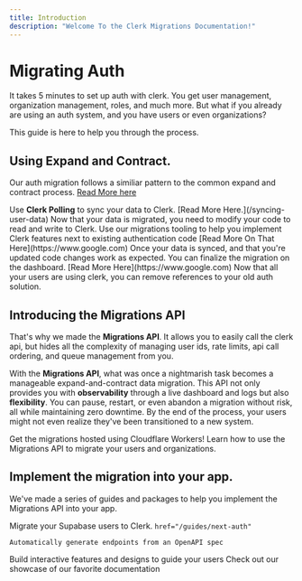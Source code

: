 ```yaml
---
title: Introduction
description: "Welcome To the Clerk Migrations Documentation!"
---
```


# Migrating Auth

It takes 5 minutes to set up auth with clerk. You get user management, organization management, roles, and much more. But what if you already are using an auth system, and you have users or even organizations?

This guide is here to help you through the process.

## Using Expand and Contract.
 
Our auth migration follows a similiar pattern to the common expand and contract process. [Read More here](https://www.prisma.io/dataguide/types/relational/expand-and-contract-pattern)

<Steps>
  <Step title="Sync Your Data to Clerk.">
    Use <b>Clerk Polling</b> to sync your data to Clerk. [Read More Here.](/syncing-user-data)
  </Step>
  <Step title="Modify Your Codebase to use Clerk">
    Now that your data is migrated, you need to modify your code to read and write to Clerk. 
    Use our migrations tooling to help you implement Clerk features next to existing authentication code [Read More On That Here](https://www.google.com)
  </Step>
  <Step title="Finalize and Clean Up">
    Once your data is synced, and that you're updated code changes work as expected. You can finalize the migration on the dashboard. [Read More Here](https://www.google.com)
  </Step>
  <Step title="Clean Up">
    Now that all your users are using clerk, you can remove references to your old auth solution.
  </Step>
</Steps>


## Introducing the Migrations API

That's why we made the **Migrations API**. It allows you to easily call the clerk api, but hides all the complexity of managing user ids, rate limits, api call ordering, and queue management from you.

With the **Migrations API**, what was once a nightmarish task becomes a manageable expand-and-contract data migration. This API not only provides you with **observability** through a live dashboard and logs but also **flexibility**. You can pause, restart, or even abandon a migration without risk, all while maintaining zero downtime. By the end of the process, your users might not even realize they've been transitioned to a new system.

<CardGroup cols={2}>
  <Card title="Self Hosting Your API" icon="stars" href="/self-host">
    Get the migrations hosted using Cloudflare Workers!
  </Card>
  <Card
    title="Using The Migrations API"
    icon="code"
    href="/using-the-migrations-api"
  >
    Learn how to use the Migrations API to migrate your users and organizations.
  </Card>
</CardGroup>

## Implement the migration into your app.

We've made a series of guides and packages to help you implement the Migrations API into your app.

<CardGroup cols={2}>
  <Card
    title="Supabase Guide"
    icon="square-bolt"
    color="#15593B"
    href="/guides/supabase"
  >
    Migrate your Supabase users to Clerk.
  </Card>
  <Card
    title="Next-Auth Guide"
    icon="key"
    iconType="solid"

    href="/guides/next-auth"

>

    Automatically generate endpoints from an OpenAPI spec

  </Card>
  <Card
    title="Auth0 Guide"
    icon="screwdriver-wrench"
    href="/guides/auth-0"
  >
    Build interactive features and designs to guide your users
  </Card>
  <Card
    title="Using Other Auth Providers"
    icon="stars"
    href="/guides/other-auth-providers"
  >
    Check out our showcase of our favorite documentation
  </Card>
</CardGroup>
